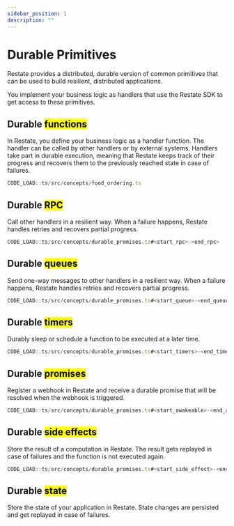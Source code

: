 ```yaml
---
sidebar_position: 1
description: ""
---
```



# Durable Primitives

Restate provides a distributed, durable version of common primitives that can be used to build resilient, distributed applications.

You implement your business logic as handlers that use the Restate SDK to get access to these primitives.

## Durable <mark class="accent">functions</mark>

In Restate, you define your business logic as a handler function. The handler can be called by other handlers or by external systems.
Handlers take part in durable execution, meaning that Restate keeps track of their progress and recovers them to the previously reached state in case of failures.

```ts
CODE_LOAD::ts/src/concepts/food_ordering.ts
```

## Durable <mark class="accent">RPC</mark>
Call other handlers in a resilient way.
When a failure happens, Restate handles retries and recovers partial progress.

```ts
CODE_LOAD::ts/src/concepts/durable_promises.ts#<start_rpc>-<end_rpc>
```


## Durable <mark class="accent">queues</mark>
Send one-way messages to other handlers in a resilient way.
When a failure happens, Restate handles retries and recovers partial progress.

```ts
CODE_LOAD::ts/src/concepts/durable_promises.ts#<start_queue>-<end_queue>
```


## Durable <mark class="accent">timers</mark>
Durably sleep or schedule a function to be executed at a later time.

```ts
CODE_LOAD::ts/src/concepts/durable_promises.ts#<start_timers>-<end_timers>
```



## Durable <mark class="accent">promises</mark>
Register a webhook in Restate and receive a durable promise that will be resolved when the webhook is triggered.

```ts
CODE_LOAD::ts/src/concepts/durable_promises.ts#<start_awakeable>-<end_awakeable>
```


## Durable <mark class="accent">side effects</mark>
Store the result of a computation in Restate. The result gets replayed in case of failures and the function is not executed again.

```ts
CODE_LOAD::ts/src/concepts/durable_promises.ts#<start_side_effect>-<end_side_effect>
```

## Durable <mark class="accent">state</mark>

Store the state of your application in Restate. State changes are persisted and get replayed in case of failures.

